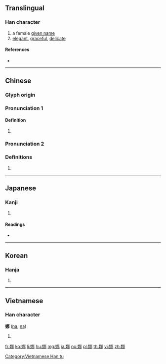 {{character info/new}}
==Translingual==

===Han character===
{{Han char|rn=38|rad=女|as=07|sn=10|four=47427|canj=VSQL|ids=⿰女那}}

# a female [[given name]]
# [[elegant]], [[graceful]], [[delicate]]

====References====
* {{Han ref|kx=0262.230|dkj=06311|dj=0529.230|hdz=21048.070|uh=5A1C|ud=23068|bh=AE52|bd=44626}}

----

==Chinese==
{{zh-forms}}

===Glyph origin===
{{Han etym}}

===Pronunciation 1===
{{zh-pron
|m=nuó
|c=no5
|mc=y
|oc=y
|cat=
}}

====Definition====
{{zh-hanzi}}

# {{rfdef|zh}}

===Pronunciation 2===
{{zh-pron
|m=nà
|c=no4,naa4
|cat=
}}

===Definitions===
{{zh-hanzi}}

# {{n-g|Used in female personal names.}}

----

==Japanese==

===Kanji===
{{ja-kanji|grade=|rs=女07}}

# {{defn|lang=ja|sort=女07}}

====Readings====
* {{ja-readings|on=[[だ]] (da), [[な]] (na)|kun=[[しなやか]] (shinayaka), [[おもむろ]] (omomuro)}}

----

==Korean==

===Hanja===
{{ko-hanja|hangeul=나|rv=na|mr=na}}

# {{defn|lang=ko|sort=女07}}

----

==Vietnamese==

===Han character===
'''娜''' ([[na]], [[nạ]])

# {{defn|vi}}

[[Category:Vietnamese Han tu]]

[[fr:娜]]
[[ko:娜]]
[[li:娜]]
[[hu:娜]]
[[mg:娜]]
[[ja:娜]]
[[no:娜]]
[[pl:娜]]
[[th:娜]]
[[vi:娜]]
[[zh:娜]]